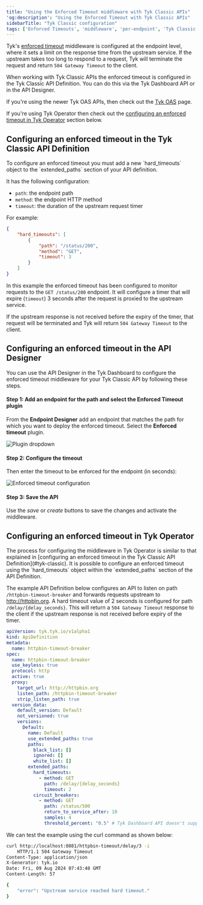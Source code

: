```yaml
---
title: "Using the Enforced Timeout middleware with Tyk Classic APIs"
'og:description': "Using the Enforced Timeout with Tyk Classic APIs"
sidebarTitle: "Tyk Classic configuration"
tags: ['Enforced Timeouts', 'middleware', 'per-endpoint', 'Tyk Classic']
---
```


Tyk's [enforced timeout](/planning-for-production/ensure-high-availability/enforced-timeouts) middleware is configured at the endpoint level, where it sets a limit on the response time from the upstream service. If the upstream takes too long to respond to a request, Tyk will terminate the request and return `504 Gateway Timeout` to the client.

When working with Tyk Classic APIs the enforced timeout is configured in the Tyk Classic API Definition. You can do this via the Tyk Dashboard API or in the API Designer.

If you're using the newer Tyk OAS APIs, then check out the [Tyk OAS](/product-stack/tyk-gateway/middleware/enforced-timeout-tyk-oas) page.

If you're using Tyk Operator then check out the [configuring an enforced timeout in Tyk Operator](#tyk-operator) section below.

<h2 id="tyk-classic">Configuring an enforced timeout in the Tyk Classic API Definition</h2>
To configure an enforced timeout you must add a new `hard_timeouts` object to the `extended_paths` section of your API definition.

It has the following configuration:
- `path`: the endpoint path
- `method`: the endpoint HTTP method
- `timeout`: the duration of the upstream request timer

For example:
```json
{
    "hard_timeouts": [
        {
            "path": "/status/200",
            "method": "GET",
            "timeout": 3
        }
    ]
}
```

In this example the enforced timeout has been configured to monitor requests to the `GET /status/200` endpoint. It will configure a timer that will expire (`timeout`) 3 seconds after the request is proxied to the upstream service.

If the upstream response is not received before the expiry of the timer, that request will be terminated and Tyk will return `504 Gateway Timeout` to the client.

## Configuring an enforced timeout in the API Designer

You can use the API Designer in the Tyk Dashboard to configure the enforced timeout middleware for your Tyk Classic API by following these steps.

#### Step 1: Add an endpoint for the path and select the Enforced Timeout plugin

From the **Endpoint Designer** add an endpoint that matches the path for which you want to deploy the enforced timeout. Select the **Enforced timeout** plugin.

<img src="/img/2.10/enforced_breakout.png" alt="Plugin dropdown" />

#### Step 2: Configure the timeout

Then enter the timeout to be enforced for the endpoint (in seconds):

<img src="/img/2.10/enforced_timeouts_settings.png" alt="Enforced timeout configuration" />

#### Step 3: Save the API

Use the *save* or *create* buttons to save the changes and activate the middleware.

<h2 id="tyk-operator">Configuring an enforced timeout in Tyk Operator</h2>
The process for configuring the middleware in Tyk Operator is similar to that explained in [configuring an enforced timeout in the Tyk Classic API Definition](#tyk-classic). It is possible to configure an enforced timeout using the `hard_timeouts` object within the `extended_paths` section of the API Definition.

The example API Definition below configures an API to listen on path `/httpbin-timeout-breaker` and forwards requests upstream to http://httpbin.org. A hard timeout value of 2 seconds is configured for path `/delay/{delay_seconds}`. This will return a `504 Gateway Timeout` response to the client if the upstream response is not received before expiry of the timer.

```yaml {linenos=true, linenostart=1, hl_lines=["26-29"]}
apiVersion: tyk.tyk.io/v1alpha1
kind: ApiDefinition
metadata:
  name: httpbin-timeout-breaker
spec:
  name: httpbin-timeout-breaker
  use_keyless: true
  protocol: http
  active: true
  proxy:
    target_url: http://httpbin.org
    listen_path: /httpbin-timeout-breaker
    strip_listen_path: true
  version_data:
    default_version: Default
    not_versioned: true
    versions:
      Default:
        name: Default
        use_extended_paths: true
        paths:
          black_list: []
          ignored: []
          white_list: []
        extended_paths:
          hard_timeouts:
            - method: GET
              path: /delay/{delay_seconds}
              timeout: 2
          circuit_breakers:
            - method: GET
              path: /status/500
              return_to_service_after: 10
              samples: 4
              threshold_percent: "0.5" # Tyk Dashboard API doesn't support strings.
```

We can test the example using the curl command as shown below:

```bash
curl http://localhost:8081/httpbin-timeout/delay/3 -i
    HTTP/1.1 504 Gateway Timeout
Content-Type: application/json
X-Generator: tyk.io
Date: Fri, 09 Aug 2024 07:43:48 GMT
Content-Length: 57

{
    "error": "Upstream service reached hard timeout."
}
```